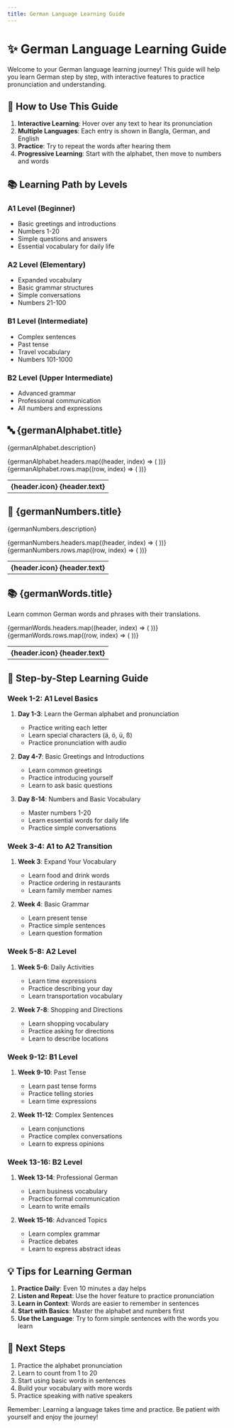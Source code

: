 ```yaml
---
title: German Language Learning Guide
---
```



# ✨ German Language Learning Guide

Welcome to your German language learning journey! This guide will help you learn German step by step, with interactive features to practice pronunciation and understanding.

## 🎯 How to Use This Guide

1. **Interactive Learning**: Hover over any text to hear its pronunciation
2. **Multiple Languages**: Each entry is shown in Bangla, German, and English
3. **Practice**: Try to repeat the words after hearing them
4. **Progressive Learning**: Start with the alphabet, then move to numbers and words

## 📚 Learning Path by Levels

### A1 Level (Beginner)

- Basic greetings and introductions
- Numbers 1-20
- Simple questions and answers
- Essential vocabulary for daily life

### A2 Level (Elementary)

- Expanded vocabulary
- Basic grammar structures
- Simple conversations
- Numbers 21-100

### B1 Level (Intermediate)

- Complex sentences
- Past tense
- Travel vocabulary
- Numbers 101-1000

### B2 Level (Upper Intermediate)

- Advanced grammar
- Professional communication
- All numbers and expressions

## 🔤 {germanAlphabet.title}

{germanAlphabet.description}

<div className="overflow-x-auto">
  <table className="w-full border-collapse">
    <thead>
      <tr>
        {germanAlphabet.headers.map((header, index) => (
          <th key={index} className="border border-gray-300 bg-gray-100 p-2">
            {header.icon} {header.text}
          </th>
        ))}
      </tr>
    </thead>
    <tbody>
      {germanAlphabet.rows.map((row, index) => (
        <tr key={index}>
          <TranslationCell
            word={row.word}
            bangla={row.bangla}
            german={row.german}
            english={row.english}
            examples={row.examples}
          />
        </tr>
      ))}
    </tbody>
  </table>
</div>

## 🔢 {germanNumbers.title}

{germanNumbers.description}

<div className="overflow-x-auto">
  <table className="w-full border-collapse">
    <thead>
      <tr>
        {germanNumbers.headers.map((header, index) => (
          <th key={index} className="border border-gray-300 bg-gray-100 p-2">
            {header.icon} {header.text}
          </th>
        ))}
      </tr>
    </thead>
    <tbody>
      {germanNumbers.rows.map((row, index) => (
        <tr key={index}>
          <TranslationCell
            word={row.word}
            bangla={row.bangla}
            german={row.german}
            english={row.english}
          />
        </tr>
      ))}
    </tbody>
  </table>
</div>

## 📚 {germanWords.title}

Learn common German words and phrases with their translations.

<div className="overflow-x-auto">
  <table className="w-full border-collapse">
    <thead>
      <tr>
        {germanWords.headers.map((header, index) => (
          <th key={index} className="border border-gray-300 bg-gray-100 p-2">
            {header.icon} {header.text}
          </th>
        ))}
      </tr>
    </thead>
    <tbody>
      {germanWords.rows.map((row, index) => (
        <tr key={index}>
          <TranslationCell
            word={row.word}
            bangla={row.bangla}
            german={row.german}
            english={row.english}
            examples={row.examples}
          />
        </tr>
      ))}
    </tbody>
  </table>
</div>

## 📝 Step-by-Step Learning Guide

### Week 1-2: A1 Level Basics

1. **Day 1-3**: Learn the German alphabet and pronunciation

   - Practice writing each letter
   - Learn special characters (ä, ö, ü, ß)
   - Practice pronunciation with audio

2. **Day 4-7**: Basic Greetings and Introductions

   - Learn common greetings
   - Practice introducing yourself
   - Learn to ask basic questions

3. **Day 8-14**: Numbers and Basic Vocabulary
   - Master numbers 1-20
   - Learn essential words for daily life
   - Practice simple conversations

### Week 3-4: A1 to A2 Transition

1. **Week 3**: Expand Your Vocabulary

   - Learn food and drink words
   - Practice ordering in restaurants
   - Learn family member names

2. **Week 4**: Basic Grammar
   - Learn present tense
   - Practice simple sentences
   - Learn question formation

### Week 5-8: A2 Level

1. **Week 5-6**: Daily Activities

   - Learn time expressions
   - Practice describing your day
   - Learn transportation vocabulary

2. **Week 7-8**: Shopping and Directions
   - Learn shopping vocabulary
   - Practice asking for directions
   - Learn to describe locations

### Week 9-12: B1 Level

1. **Week 9-10**: Past Tense

   - Learn past tense forms
   - Practice telling stories
   - Learn time expressions

2. **Week 11-12**: Complex Sentences
   - Learn conjunctions
   - Practice complex conversations
   - Learn to express opinions

### Week 13-16: B2 Level

1. **Week 13-14**: Professional German

   - Learn business vocabulary
   - Practice formal communication
   - Learn to write emails

2. **Week 15-16**: Advanced Topics
   - Learn complex grammar
   - Practice debates
   - Learn to express abstract ideas

## 💡 Tips for Learning German

1. **Practice Daily**: Even 10 minutes a day helps
2. **Listen and Repeat**: Use the hover feature to practice pronunciation
3. **Learn in Context**: Words are easier to remember in sentences
4. **Start with Basics**: Master the alphabet and numbers first
5. **Use the Language**: Try to form simple sentences with the words you learn

## 🎯 Next Steps

1. Practice the alphabet pronunciation
2. Learn to count from 1 to 20
3. Start using basic words in sentences
4. Build your vocabulary with more words
5. Practice speaking with native speakers

Remember: Learning a language takes time and practice. Be patient with yourself and enjoy the journey!
